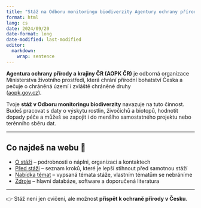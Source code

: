 ---
title: "Stáž na Odboru monitoringu biodiverzity Agentury ochrany přírody a krajiny ČR"
format: html
lang: cs
date: 2024/09/20
date-format: long
date-modified: last-modified
editor: 
  markdown: 
    wrap: sentence
---

**Agentura ochrany přírody a krajiny ČR (AOPK ČR)** je odborná organizace Ministerstva životního prostředí, která chrání přírodní bohatství Česka a pečuje o chráněná území i zvláště chráněné druhy  
([aopk.gov.cz](https://aopk.gov.cz/)).

Tvoje **stáž v Odboru monitoringu biodiverzity** navazuje na tuto činnost. Budeš pracovat s daty o výskytu rostlin, živočichů a biotopů, hodnotit dopady péče a můžeš se zapojit i do menšího samostatného projektu nebo terénního sběru dat.  

---

## Co najdeš na webu 🌱

- [O stáži](o_stazi.qmd) – podrobnosti o náplni, organizaci a kontaktech  
- [Před stáži](pred_stazi.qmd) – seznam kroků, které je lepší stihnout před samotnou stáží 
- [Nabídka témat](nabidka_temat.qmd) – vypsaná témata stáže, vlastním tématům se nebráníme  
- [Zdroje](zdroje.qmd) – hlavní databáze, software a doporučená literatura  

---

👉 Stáž není jen cvičení, ale možnost **přispět k ochraně přírody v Česku**.  

